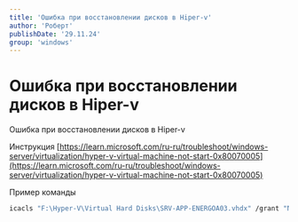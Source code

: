 ```yaml
---
title: 'Ошибка при восстановлении дисков в Hiper-v'
author: 'Роберт'
publishDate: '29.11.24'
group: 'windows'
---
```


# Ошибка при восстановлении дисков в Hiper-v

Ошибка при восстановлении дисков в Hiper-v

Инструкция
[https://learn.microsoft.com/ru-ru/troubleshoot/windows-server/virtualization/hyper-v-virtual-machine-not-start-0x80070005](https://learn.microsoft.com/ru-ru/troubleshoot/windows-server/virtualization/hyper-v-virtual-machine-not-start-0x80070005)

Пример команды

```bash
icacls "F:\Hyper-V\Virtual Hard Disks\SRV-APP-ENERGOA03.vhdx" /grant "NT VIRTUAL MACHINE\C87A1FB1-7509-475C-BE16-4E92391051FC":(F)
```
